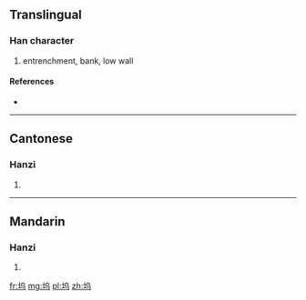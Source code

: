 {{also|塢}}
==Translingual==

===Han character===
{{Han char|rn=32|rad=土|as=04|sn=7|four=|canj=土心女一 (GPVM)}}

# entrenchment, bank, low wall

====References====
* {{Han ref|kx=0226.101|hdz=10426.020|uh=575E|ud=22366}}

----

==Cantonese==

===Hanzi===
{{yue-hanzi|jyut=|y=wu2|tra=塢}}

# {{defn|lang=yue|sort=土04}}

----

==Mandarin==

===Hanzi===
{{cmn-hanzi|tra=塢|pin=[[wù]] ([[wu4]])|wg=wu<sup>4</sup>}}

# {{defn|lang=cmn|sort=土04}}

[[fr:坞]]
[[mg:坞]]
[[pl:坞]]
[[zh:坞]]